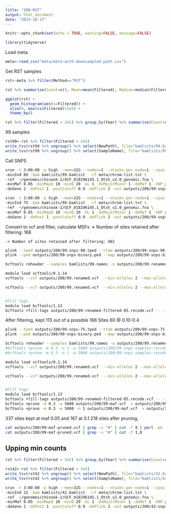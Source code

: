 ```yaml
---
title: "200-RST"
output: html_document
date: "2023-10-17"
---
```


```r
knitr::opts_chunk$set(echo = TRUE, warning=FALSE, message=FALSE)
```

```r
library(tidyverse)
```

Load meta.     
```r
meta<-read_csv("meta/meta-with-downsampled-path.csv")
```

Get RST samples    
```r
rst<-meta %>% filter(Method=="RST")

rst %>% summarise(Count=n(), Mean=mean(Filtered), Median=median(Filtered)) 
```

```r
ggplot(rst) +
  geom_histogram(aes(x=Filtered)) +
  xlim(0, max(cs$Filtered)+1e5) +
  theme_bw() 
```


```r
rst %>% filter(Filtered > 2e5) %>% group_by(Year) %>% summarise(Count=n(), Mean=mean(Filtered), Median=median(Filtered)) 
```

99 samples     

```r
rst99<-rst %>% filter(Filtered > 2e5) 
write_tsv(rst99 %>% ungroup() %>% select(NewPath), file="bamlists/99.bamlist", col_names = FALSE)
write_tsv(rst99 %>% ungroup() %>% select(SampleName), file="bamlists/99.names", col_names = FALSE)

```

Call SNPS

```sh
srun -t 3:00:00 -p high --mem=32G --nodes=1 --ntasks-per-node=1 --cpus-per-task=12 $HOME/angsd/angsd -nthreads 24 \
-minInd 89 -bam bamlists/99.bamlist  -rf meta/chrom-list.txt \
-ref  ~/genomes/chinook-2/GCF_018296145.1_Otsh_v2.0_genomic.fna \
-minMaf 0.05 -minMapQ 10 -minQ 20 -GL 1 -doMajorMinor 1 -doMaf 1 -SNP_pval 1e-6 \
-doGeno 2 -doPost 1 -postCutoff 0.9 -doPlink 2 -out outputs/200/99-snps-90 > outputs/200/99-snps.out 2> outputs/200/99-snps.err &

srun -t 3:00:00 -p high --mem=32G --nodes=1 --ntasks-per-node=1 --cpus-per-task=12 $HOME/angsd/angsd -nthreads 24 \
-minInd 75 -bam bamlists/99.bamlist  -rf meta/chrom-list.txt \
-ref  ~/genomes/chinook-2/GCF_018296145.1_Otsh_v2.0_genomic.fna \
-minMaf 0.05 -minMapQ 10 -minQ 20 -GL 1 -doMajorMinor 1 -doMaf 1 -SNP_pval 1e-6 \
-doGeno 2 -doPost 1 -postCutoff 0.9 -doPlink 2 -out outputs/200/99-snps-75 > outputs/200/99-snps-75.out 2> outputs/200/99-snps-75.err &
```


Convert to vcf and filter, calculate MSFs
	-> Number of sites retained after filtering: 166 

	-> Number of sites retained after filtering: 482 


```sh
plink --tped outputs/200/99-snps-90.tped --tfam outputs/200/99-snps-90.tfam --out outputs/200/99-snps-binary --recode --allow-extra-chr --noweb
plink --ped outputs/200/99-snps-binary.ped --map outputs/200/99-snps-binary.map --recode vcf --allow-extra-chr -out outputs/200/99-snps-samples-recode

bcftools reheader --samples bamlists/99.names -o outputs/200/99.renamed.vcf  outputs/200/99-snps-samples-recode.vcf 

module load vcftools/0.1.14 
vcftools --vcf outputs/200/99.renamed.vcf  --min-alleles 2 --max-alleles 2 --max-missing 0.4 --maf 0.05 --max-maf 0.4 --out outputs/200/99-renamed-filtered-05 --recode 

vcftools --vcf outputs/200/99.renamed.vcf  --min-alleles 2 --max-alleles 2 --max-missing 0.4 --maf 0.10 --max-maf 0.4 --out outputs/200/99-renamed-filtered-10 --recode 


#fill tags
module load bcftools/1.13
bcftools +fill-tags outputs/200/99-renamed-filtered-05.recode.vcf -- -t MAF  > outputs/200/99-maf.vcf

```

After filtering, kept 113 out of a possible 166 Sites
60 @ 0.10-0.4

```sh
plink --tped outputs/200/99-snps-75.tped --tfam outputs/200/99-snps-75.tfam --out outputs/200/99-snps-binary --recode --allow-extra-chr --noweb
plink --ped outputs/200/99-snps-binary.ped --map outputs/200/99-snps-binary.map --recode vcf --allow-extra-chr -out outputs/200/99-snps-samples-recode

bcftools reheader --samples bamlists/99.names -o outputs/200/99.renamed.vcf  outputs/200/99-snps-samples-recode.vcf 
#bcftools +prune -m 0.3 -n 1 -w 5000 outputs/200/99-snps-samples-recode.vcf 
#bcftools +prune -m 0.3 -n 1 -w 5000 outputs/200/99-snps-samples-recode.vcf  | grep -v "#" | wc  (gives 33 )

module load vcftools/0.1.14 
vcftools --vcf outputs/200/99.renamed.vcf  --min-alleles 2 --max-alleles 2 --max-missing 0.4 --maf 0.05 --max-maf 0.45 --out outputs/200/99-renamed-filtered-05 --recode 

vcftools --vcf outputs/200/99.renamed.vcf  --min-alleles 2 --max-alleles 2 --max-missing 0.4 --maf 0.10 --max-maf 0.45 --out outputs/200/99-renamed-filtered-10 --recode 


#fill tags
module load bcftools/1.13
bcftools +fill-tags outputs/200/99-renamed-filtered-05.recode.vcf -- -t MAF  > outputs/200/99-maf.vcf
bcftools +prune -m 0.3 -w 5000 outputs/200/99-maf.vcf  > outputs/200/99-maf-pruned.vcf
bcftools +prune -m 0.3 -w 5000 -n 1 outputs/200/99-maf.vcf  > outputs/200/99-maf-pruned-n.vcf

```

337 sites kept at maf 0.05 and 167 at 0.1
218 sites after pruning,

```sh
cat outputs/200/99-maf-pruned.vcf | grep -v "#" | cut -f 8 | perl -pe 's/MAF=//g' | sort -n
cat outputs/200/99-maf-pruned.vcf | grep -v "#" | cut -f 1,8
```


## Upping min counts

```r
rst %>% filter(Filtered > 3e5) %>% group_by(Year) %>% summarise(Count=n(), Mean=mean(Filtered), Median=median(Filtered)) 
```



```r
rst42<-rst %>% filter(Filtered > 3e5) 
write_tsv(rst42 %>% ungroup() %>% select(NewPath), file="bamlists/42.bamlist", col_names = FALSE)
write_tsv(rst42 %>% ungroup() %>% select(SampleName), file="bamlists/42.names", col_names = FALSE)
```


```sh
srun -t 3:00:00 -p high --mem=32G --nodes=1 --ntasks-per-node=1 --cpus-per-task=12 $HOME/angsd/angsd -nthreads 24 \
-minInd 32 -bam bamlists/42.bamlist  -rf meta/chrom-list.txt \
-ref  ~/genomes/chinook-2/GCF_018296145.1_Otsh_v2.0_genomic.fna \
-minMaf 0.05 -minMapQ 10 -minQ 20 -GL 1 -doMajorMinor 1 -doMaf 1 -SNP_pval 1e-6 \
-doGeno 2 -doPost 1 -postCutoff 0.9 -doPlink 2 -out outputs/200/42-snps-75 > outputs/200/42-snps.out 2> outputs/200/42-snps.err &
```
